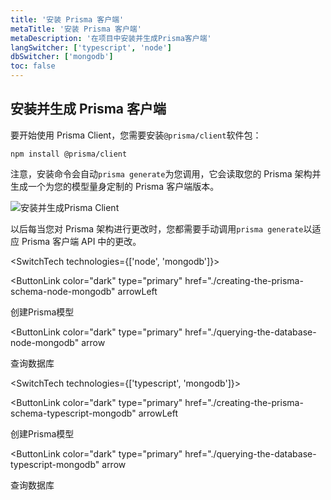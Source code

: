 ```yaml
---
title: '安装 Prisma 客户端'
metaTitle: '安装 Prisma 客户端'
metaDescription: '在项目中安装并生成Prisma客户端'
langSwitcher: ['typescript', 'node']
dbSwitcher: ['mongodb']
toc: false
---
```


## 安装并生成 Prisma 客户端

要开始使用 Prisma Client，您需要安装`@prisma/client`软件包：

```terminal copy
npm install @prisma/client
```

注意，安装命令会自动`prisma generate`为您调用，它会读取您的 Prisma 架构并生成一个为您的模型量身定制的 Prisma 客户端版本。

![安装并生成Prisma Client](https://res.cloudinary.com/prismaio/image/upload/v1628761155/docs/FensWfo.png)

以后每当您对 Prisma 架构进行更改时，您都需要手动调用`prisma generate`以适应 Prisma 客户端 API 中的更改。

<SwitchTech technologies={['node', 'mongodb']}>

<NavigationLinksContainer>

<ButtonLink
  color="dark"
  type="primary"
  href="./creating-the-prisma-schema-node-mongodb"
  arrowLeft
>
  创建Prisma模型
</ButtonLink>

<ButtonLink
  color="dark"
  type="primary"
  href="./querying-the-database-node-mongodb"
  arrow
>
  查询数据库
</ButtonLink>

</NavigationLinksContainer>

</SwitchTech>

<SwitchTech technologies={['typescript', 'mongodb']}>

<NavigationLinksContainer>

<ButtonLink
  color="dark"
  type="primary"
  href="./creating-the-prisma-schema-typescript-mongodb"
  arrowLeft
>
  创建Prisma模型
</ButtonLink>

<ButtonLink
  color="dark"
  type="primary"
  href="./querying-the-database-typescript-mongodb"
  arrow
>
  查询数据库
</ButtonLink>

</NavigationLinksContainer>

</SwitchTech>
